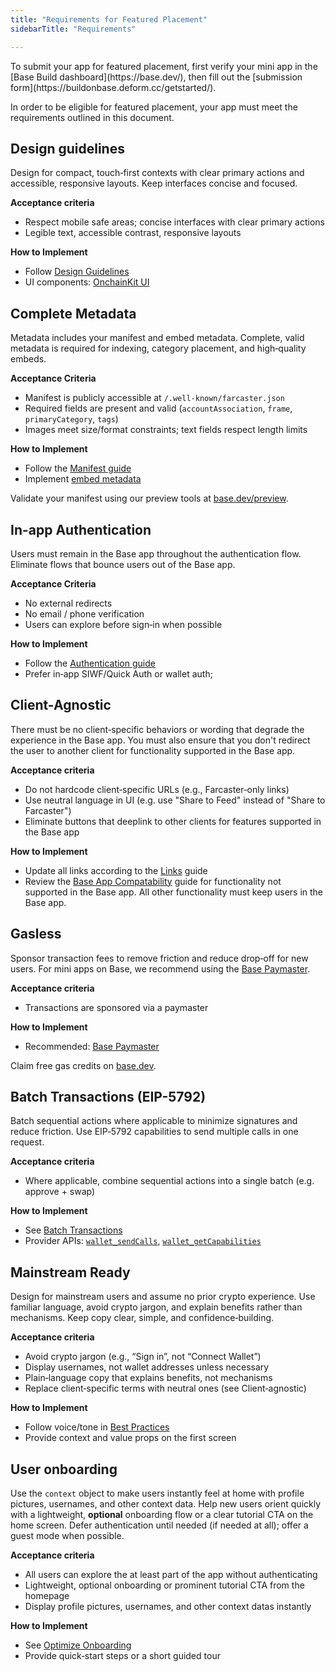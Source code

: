 ```yaml
---
title: "Requirements for Featured Placement"
sidebarTitle: "Requirements"

---
```

<Info>
  To submit your app for featured placement, first verify your mini app in the [Base Build dashboard](https://base.dev/), then fill out the [submission form](https://buildonbase.deform.cc/getstarted/).
</Info>

In order to be eligible for featured placement, your app must meet the requirements outlined in this document. 

## Design guidelines

Design for compact, touch‑first contexts with clear primary actions and accessible, responsive layouts. Keep interfaces concise and focused.

**Acceptance criteria**
- Respect mobile safe areas; concise interfaces with clear primary actions
- Legible text, accessible contrast, responsive layouts

**How to Implement**
- Follow [Design Guidelines](https://docs.base.org/mini-apps/design-ux/foundations/app-icon)
- UI components: [OnchainKit UI](/mini-apps/design-ux/onchainkit)


## Complete Metadata

Metadata includes your manifest and embed metadata. Complete, valid metadata is required for indexing, category placement, and high‑quality embeds.

**Acceptance Criteria**
- Manifest is publicly accessible at `/.well-known/farcaster.json` 
- Required fields are present and valid (`accountAssociation`, `frame`, `primaryCategory`, `tags`)
- Images meet size/format constraints; text fields respect length limits

**How to Implement**
- Follow the [Manifest guide](/mini-apps/core-concepts/manifest)
- Implement [embed metadata](/mini-apps/core-concepts/embeds-and-previews#implementation)

<Note>
  Validate your manifest using our preview tools at <a href="https://base.dev/preview">base.dev/preview</a>.
</Note>

## In-app Authentication

Users must remain in the Base app throughout the authentication flow. Eliminate flows that bounce users out of the Base app.

**Acceptance Criteria**
- No external redirects
- No email / phone verification
- Users can explore before sign‑in when possible

**How to Implement**
- Follow the [Authentication guide](/mini-apps/core-concepts/authentication)
- Prefer in‑app SIWF/Quick Auth or wallet auth; 

## Client-Agnostic

There must be no client‑specific behaviors or wording that degrade the experience in the Base app. You must also ensure that you don't redirect the user to another client for functionality supported in the Base app.

**Acceptance criteria**
- Do not hardcode client‑specific URLs (e.g., Farcaster‑only links)
- Use neutral language in UI (e.g. use "Share to Feed" instead of "Share to Farcaster")
- Eliminate buttons that deeplink to other clients for features supported in the Base app

**How to Implement**
- Update all links according to the [Links](/mini-apps/technical-guides/links) guide
- Review the [Base App Compatability](/mini-apps/troubleshooting/base-app-compatibility) guide for functionality not supported in the Base app. All other functionality must keep users in the Base app.

## Gasless

Sponsor transaction fees to remove friction and reduce drop‑off for new users. For mini apps on Base, we recommend using the [Base Paymaster](/onchainkit/paymaster/quickstart-guide).

**Acceptance criteria**
- Transactions are sponsored via a paymaster

**How to Implement**
- Recommended: [Base Paymaster](/onchainkit/paymaster/quickstart-guide)

<Note>
  Claim free gas credits on <a href="https://base.dev">base.dev</a>.
</Note>


## Batch Transactions (EIP-5792)

Batch sequential actions where applicable to minimize signatures and reduce friction. Use EIP‑5792 capabilities to send multiple calls in one request.

**Acceptance criteria**
- Where applicable, combine sequential actions into a single batch (e.g. approve + swap)

**How to Implement**
- See [Batch Transactions](/base-account/improve-ux/batch-transactions)
- Provider APIs: [`wallet_sendCalls`](/base-account/reference/core/provider-rpc-methods/wallet_sendCalls), [`wallet_getCapabilities`](/base-account/reference/core/provider-rpc-methods/wallet_getCapabilities)

## Mainstream Ready

Design for mainstream users and assume no prior crypto experience. Use familiar language, avoid crypto jargon, and explain benefits rather than mechanisms. Keep copy clear, simple, and confidence‑building.

**Acceptance criteria**
- Avoid crypto jargon (e.g., “Sign in”, not “Connect Wallet”)
- Display usernames, not wallet addresses unless necessary
- Plain‑language copy that explains benefits, not mechanisms
- Replace client‑specific terms with neutral ones (see Client‑agnostic)

**How to Implement**
- Follow voice/tone in [Best Practices](/mini-apps/design-ux/foundations/app-icon)
- Provide context and value props on the first screen

## User onboarding

Use the `context` object to make users instantly feel at home with profile pictures, usernames, and other context data. Help new users orient quickly with a lightweight, **optional** onboarding flow or a clear tutorial CTA on the home screen. Defer authentication until needed (if needed at all); offer a guest mode when possible.

**Acceptance criteria**
- All users can explore the at least part of the app without authenticating
- Lightweight, optional onboarding or prominent tutorial CTA from the homepage
- Display profile pictures, usernames, and other context datas instantly

**How to Implement**
- See [Optimize Onboarding](/mini-apps/growth/optimize-onboarding)
- Provide quick‑start steps or a short guided tour





